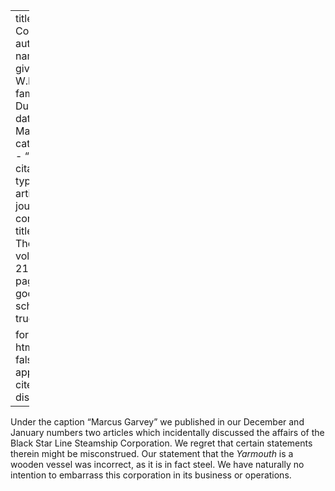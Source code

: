 
---
title: 'A Correction'
author:
  - name:
      given: W.E.B.
      family: Du Bois
date: Mar. 1921
categories: 
  - ""
citation: 
  type: article-journal
  container-title: The Crisis
  volume: 21
  issue: 5
  page: 213
google-scholar: true

format:
  html:
    toc: false
    appendix-cite-as: display
---


Under the caption "Marcus Garvey" we published in our December and January numbers two articles which incidentally discussed the affairs of the Black Star Line Steamship Corporation. We regret that certain statements therein might be misconstrued. Our statement that the *Yarmouth* is a wooden vessel was incorrect, as it is in fact steel. We have naturally no intention to embarrass this corporation in its business or operations.


